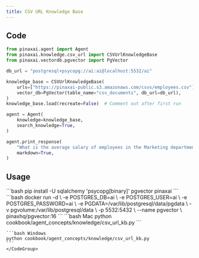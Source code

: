 ```yaml
---
title: CSV URL Knowledge Base
---
```


## Code

```python
from pinaxai.agent import Agent
from pinaxai.knowledge.csv_url import CSVUrlKnowledgeBase
from pinaxai.vectordb.pgvector import PgVector

db_url = "postgresql+psycopg://ai:ai@localhost:5532/ai"

knowledge_base = CSVUrlKnowledgeBase(
    urls=["https://pinaxai-public.s3.amazonaws.com/csvs/employees.csv"],
    vector_db=PgVector(table_name="csv_documents", db_url=db_url),
)
knowledge_base.load(recreate=False)  # Comment out after first run

agent = Agent(
    knowledge=knowledge_base,
    search_knowledge=True,
)

agent.print_response(
    "What is the average salary of employees in the Marketing department?",
    markdown=True,
)
```

## Usage

<Steps>
  <Snippet file="create-venv-step.mdx" />

  <Step title="Install libraries">
    ```bash
    pip install -U sqlalchemy 'psycopg[binary]' pgvector pinaxai
    ```
  </Step>

  <Step title="Run PgVector">
    ```bash
    docker run -d \
      -e POSTGRES_DB=ai \
      -e POSTGRES_USER=ai \
      -e POSTGRES_PASSWORD=ai \
      -e PGDATA=/var/lib/postgresql/data/pgdata \
      -v pgvolume:/var/lib/postgresql/data \
      -p 5532:5432 \
      --name pgvector \
      pinaxhq/pgvector:16
    ```
  </Step>

  <Step title="Run Agent">
    <CodeGroup>
    ```bash Mac
    python cookbook/agent_concepts/knowledge/csv_url_kb.py
    ```

    ```bash Windows
    python cookbook/agent_concepts/knowledge/csv_url_kb.py
    ```
    </CodeGroup>
  </Step>
</Steps>
